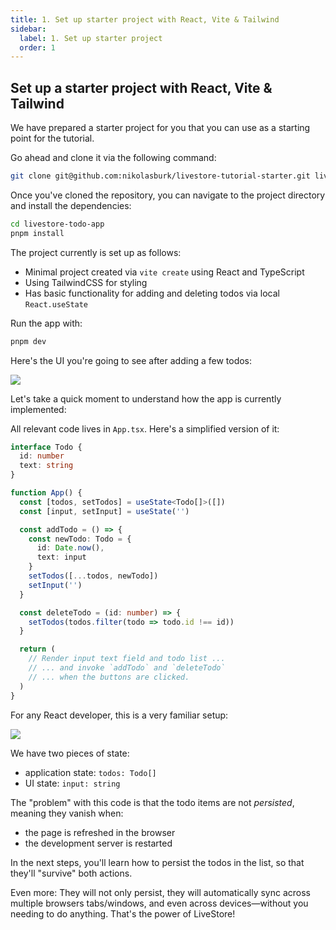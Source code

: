 ```yaml
---
title: 1. Set up starter project with React, Vite & Tailwind
sidebar:
  label: 1. Set up starter project
  order: 1
---
```


## Set up a starter project with React, Vite & Tailwind

We have prepared a starter project for you that you can use as a starting point for the tutorial.

Go ahead and clone it via the following command:

```bash
git clone git@github.com:nikolasburk/livestore-tutorial-starter.git livestore-todo-app
```

Once you've cloned the repository, you can navigate to the project directory and install the dependencies:

```bash
cd livestore-todo-app
pnpm install
```

The project currently is set up as follows:
- Minimal project created via `vite create` using React and TypeScript
- Using TailwindCSS for styling
- Has basic functionality for adding and deleting todos via local `React.useState`

Run the app with:

```bash
pnpm dev
```

Here's the UI you're going to see after adding a few todos:

![](../../../assets/tutorial/section-1/0-screenshot-todo-list.png)

Let's take a quick moment to understand how the app is currently implemented:

All relevant code lives in `App.tsx`. Here's a simplified version of it:

```ts
interface Todo {
  id: number
  text: string
}

function App() {
  const [todos, setTodos] = useState<Todo[]>([])
  const [input, setInput] = useState('')

  const addTodo = () => {
    const newTodo: Todo = {
      id: Date.now(),
      text: input
    }
    setTodos([...todos, newTodo])
    setInput('')
  }

  const deleteTodo = (id: number) => {
    setTodos(todos.filter(todo => todo.id !== id))
  }

  return (
    // Render input text field and todo list ...
    // ... and invoke `addTodo` and `deleteTodo` 
    // ... when the buttons are clicked. 
  )
}
```

For any React developer, this is a very familiar setup:

![](../../../assets/tutorial/section-1/1-app-state.png)


We have two pieces of state:
- application state: `todos: Todo[]`
- UI state: `input: string`

The "problem" with this code is that the todo items are not _persisted_, meaning they vanish when:
- the page is refreshed in the browser
- the development server is restarted

In the next steps, you'll learn how to persist the todos in the list, so that they'll "survive" both actions. 

Even more: They will not only persist, they will automatically sync across multiple browsers tabs/windows, and even across devices—without you needing to do anything. That's the power of LiveStore!